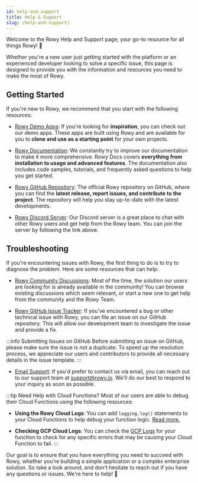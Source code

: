 ```yaml
---
id: help-and-support
title: Help & Support
slug: /help-and-support/
---
```


Welcome to the Rowy Help and Support page, your go-to resource for all things Rowy! 🌟

Whether you're a new user just getting started with the platform or an experienced developer looking to solve a specific issue, this page is designed to provide you with the information and resources you need to make the most of Rowy.

## Getting Started

If you're new to Rowy, we recommend that you start with the following resources:

- [Rowy Demo Apps](https://demo.rowy.io/): If you're looking for **inspiration**, you can check out our demo apps. These apps are built using Rowy and are available for you to **clone and use as a starting point** for your own projects.

- [Rowy Documentation](https://docs.rowy.io/): We constantly try to improve our documentation to make it more comprehensive. Rowy Docs covers **everything from installation to usage and advanced features**. The documentation also includes code samples, tutorials, and frequently asked questions to help you get started.

- [Rowy GitHub Repository](https://github.com/rowyio/rowy): The official Rowy repository on GitHub, where you can find the **latest release, report issues, and contribute to the project**. The repository will help you stay up-to-date with the latest developments.

- [Rowy Discord Server](https://discord.com/invite/B8yAD5PDX4): Our Discord server is a great place to chat with other Rowy users and get help from the Rowy team. You can join the server by following the link above.


## Troubleshooting

If you're encountering issues with Rowy, the first thing to do is to try to diagnose the problem. Here are some resources that can help:

- [Rowy Community Discussions](https://github.com/rowyio/rowy/discussions): Most of the time, the solution our users are looking for is already available in the community! You can browse existing discussions which seem relevant, or start a new one to get help from the community and the Rowy Team.

- [Rowy GitHub Issue Tracker](https://github.com/rowyio/rowy/issues): If you've encountered a bug or other technical issue with Rowy, you can file an issue on our GitHub repository. This will allow our development team to investigate the issue and provide a fix.

:::info Submitting Issues on GitHub
Before submitting an issue on GitHub, please make sure the issue is not a duplicate. To speed up the resolution process, we appreciate our users and contributors to provide all necessary details in the issue template.
:::

- [Email Support](mailto:support@rowy.io): If you'd prefer to contact us via email, you can reach out to our support team at support@rowy.io. We'll do our best to respond to your inquiry as soon as possible.

:::tip Need Help with Cloud Functions?
Most of our users are able to debug their Cloud Functions using the following resources:
- **Using the Rowy Cloud Logs**: You can add `logging.log()` statements to your Cloud Functions to help debug your function logic. [Read more.](https://docs.rowy.io/cloud-logs)

- **Checking GCP Cloud Logs**: You can check the [GCP Logs](https://console.cloud.google.com/logs) for your function to check for any specific errors that may be causing your Cloud Function to fail.
:::


Our goal is to ensure that you have everything you need to succeed with Rowy, whether you're building a simple application or a complex enterprise solution. So take a look around, and don't hesitate to reach out if you have any questions or issues. We're here to help! 🙌
